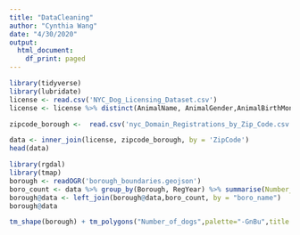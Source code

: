```yaml
---
title: "DataCleaning"
author: "Cynthia Wang"
date: "4/30/2020"
output:
  html_document:
    df_print: paged
---
```


```r
library(tidyverse)
library(lubridate)
license <- read.csv('NYC_Dog_Licensing_Dataset.csv')
license <- license %>% distinct(AnimalName, AnimalGender,AnimalBirthMonth,BreedName, .keep_all = TRUE) %>% select(Name = AnimalName, Gender = AnimalGender,BirthYear = AnimalBirthMonth, Breed = BreedName, ZipCode, LicenseIssuedDate) %>% mutate(RegYear = year(as.POSIXct(LicenseIssuedDate,format = "%m/%d/%Y")))
```


```r
zipcode_borough <-  read.csv('nyc_Domain_Registrations_by_Zip_Code.csv') %>% mutate(ZipCode = as.numeric(as.character(ZIP.Code))) %>% select(ZipCode, Borough)
```

```r
data <- inner_join(license, zipcode_borough, by = 'ZipCode')
head(data)
```


```r
library(rgdal)
library(tmap)
borough <- readOGR('borough_boundaries.geojson')
boro_count <- data %>% group_by(Borough, RegYear) %>% summarise(Number_of_dogs = n()) %>% mutate(year = as.character(RegYear), Number_of_dogs = as.numeric(Number_of_dogs)) %>% select(boro_name = Borough, year, Number_of_dogs)
borough@data <- left_join(borough@data,boro_count, by = "boro_name")
borough@data
```


```r
tm_shape(borough) + tm_polygons("Number_of_dogs",palette="-GnBu",title = "Number of Dogs")
```

